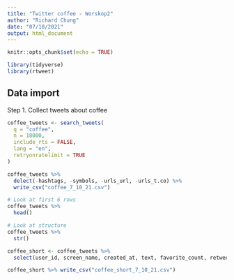 ```yaml
---
title: "Twitter coffee - Worskop2"
author: "Richard Chung"
date: "07/10/2021"
output: html_document
---
```


```r
knitr::opts_chunk$set(echo = TRUE)

library(tidyverse)
library(rtweet)
```

## Data import

Step 1. Collect tweets about coffee

```r
coffee_tweets <- search_tweets(
  q = "coffee",
  n = 18000,
  include_rts = FALSE,
  lang = "en",
  retryonratelimit = TRUE
)

coffee_tweets %>% 
  delect(-hashtags, -symbols, -urls_url, -urls_t.co) %>% 
  write_csv("coffee_7_10_21.csv")
```


```r
# Look at first 6 rows
coffee_tweets %>%
  head()

# Look at structure
coffee_tweets %>%
  str()

coffee_short <- coffee_tweets %>% 
  select(user_id, screen_name, created_at, text, favorite_count, retweet_count)

coffee_short %>% write_csv("coffee_short_7_10_21.csv")
```

